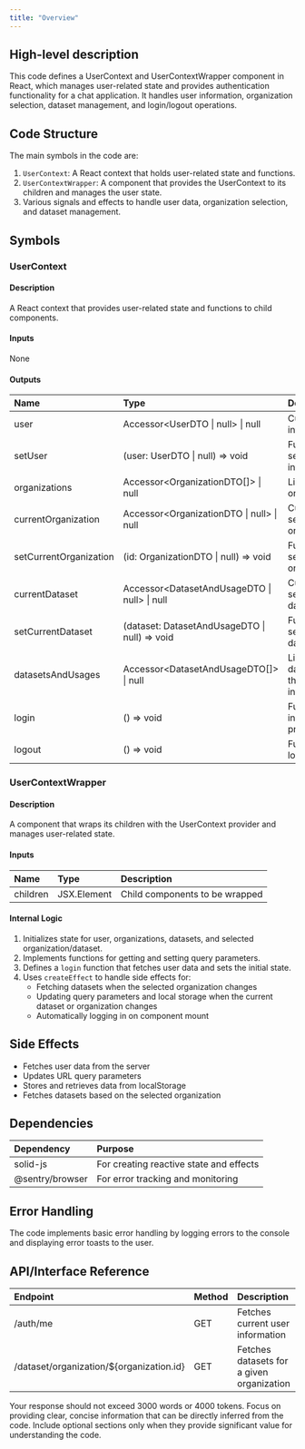 ```yaml
---
title: "Overview"
---
```


## High-level description
This code defines a UserContext and UserContextWrapper component in React, which manages user-related state and provides authentication functionality for a chat application. It handles user information, organization selection, dataset management, and login/logout operations.

## Code Structure
The main symbols in the code are:
1. `UserContext`: A React context that holds user-related state and functions.
2. `UserContextWrapper`: A component that provides the UserContext to its children and manages the user state.
3. Various signals and effects to handle user data, organization selection, and dataset management.

## Symbols

### UserContext
#### Description
A React context that provides user-related state and functions to child components.

#### Inputs
None

#### Outputs
| Name | Type | Description |
|:-----|:-----|:------------|
| user | Accessor&lt;UserDTO \| null&gt; \| null | Current user information |
| setUser | (user: UserDTO \| null) =&gt; void | Function to set user information |
| organizations | Accessor&lt;OrganizationDTO[]&gt; \| null | List of user's organizations |
| currentOrganization | Accessor&lt;OrganizationDTO \| null&gt; \| null | Currently selected organization |
| setCurrentOrganization | (id: OrganizationDTO \| null) =&gt; void | Function to set current organization |
| currentDataset | Accessor&lt;DatasetAndUsageDTO \| null&gt; \| null | Currently selected dataset |
| setCurrentDataset | (dataset: DatasetAndUsageDTO \| null) =&gt; void | Function to set current dataset |
| datasetsAndUsages | Accessor&lt;DatasetAndUsageDTO[]&gt; \| null | List of datasets and their usage information |
| login | () =&gt; void | Function to initiate login process |
| logout | () =&gt; void | Function to log out user |

### UserContextWrapper
#### Description
A component that wraps its children with the UserContext provider and manages user-related state.

#### Inputs
| Name | Type | Description |
|:-----|:-----|:------------|
| children | JSX.Element | Child components to be wrapped |

#### Internal Logic
1. Initializes state for user, organizations, datasets, and selected organization/dataset.
2. Implements functions for getting and setting query parameters.
3. Defines a `login` function that fetches user data and sets the initial state.
4. Uses `createEffect` to handle side effects for:
   - Fetching datasets when the selected organization changes
   - Updating query parameters and local storage when the current dataset or organization changes
   - Automatically logging in on component mount

## Side Effects
- Fetches user data from the server
- Updates URL query parameters
- Stores and retrieves data from localStorage
- Fetches datasets based on the selected organization

## Dependencies
| Dependency | Purpose |
|:-----------|:--------|
| solid-js | For creating reactive state and effects |
| @sentry/browser | For error tracking and monitoring |

## Error Handling
The code implements basic error handling by logging errors to the console and displaying error toasts to the user.

## API/Interface Reference
| Endpoint | Method | Description |
|:---------|:-------|:------------|
| /auth/me | GET | Fetches current user information |
| /dataset/organization/${organization.id} | GET | Fetches datasets for a given organization |

Your response should not exceed 3000 words or 4000 tokens. Focus on providing clear, concise information that can be directly inferred from the code. Include optional sections only when they provide significant value for understanding the code.